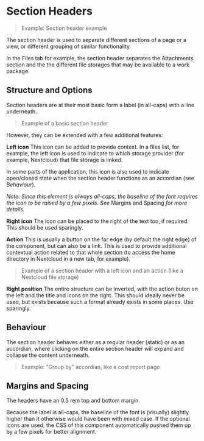 
# Section Headers

> Example: Section header example

The section header is used to separate different sections of a page or a view, or different grouping of similar functionality. 

In the Files tab for example, the section header separates the Attachments section and the the different file storages that may be available to a work package.

## Structure and Options

Section headers are at their most basic form a label (in all-caps) with a line underneath. 

> Example of a basic section header

However, they can be extended with a few additional features:

**Left icon**
This icon can be added to provide context. In a files list, for example, the left icon is used to indicate to which storage provider (for example, Nextcloud) that file storage is linked.

In some parts of the application, this icon is also used to indicate open/closed state when the section header functions as an accordian (see *Behaviour*). 

*Note: Since this element is always all-caps, the baseline of the font requires the icon to be raised by a few pixels. See* Margins and Spacing *for more details.*

**Right icon**
The icon can be placed to the right of the text too, if required. This should be used sparingly.

**Action**
This is usually a button on the far edge (by default the right edge) of the component, but can also be a link. This is used to provide additional contextual action related to that whole section (to access the home directory in Nextcloud in a new tab, for example).

> Example of a section header with a left icon and an action (like a Nextcloud file storage)

**Right position**
The entire structure can be inverted, with the action buton on the left and the title and icons on the right. This should ideally never be used, but exists because such a format already exists in some places. Use sparingly.

## Behaviour

The section header behaves either as a regular header (static) or as an accordian, where clicking on the entire section header will expand and collapse the content underneath.

> Example: "Group by" accordian, like a cost report page

## Margins and Spacing

The headers have an 0.5 rem top and bottom margin. 

Because the label is all-caps, the baseline of the font is (visually) slightly higher than it otherwise would have been with mixed case. If the optional icons are used, the CSS of this component automatically pushed them up by a few pixels for better alignment.


